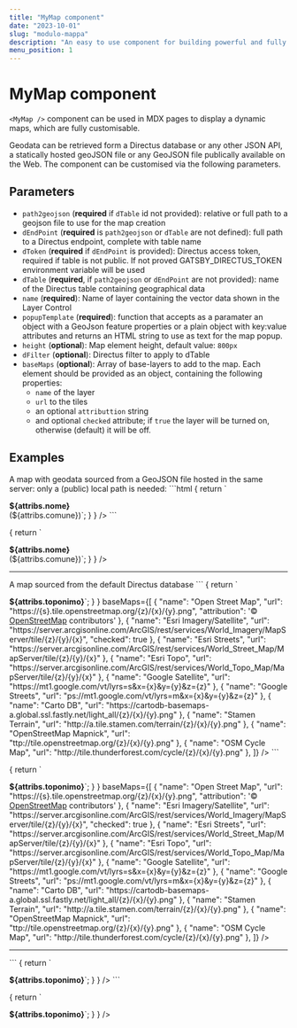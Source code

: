 ```yaml
---
title: "MyMap component"
date: "2023-10-01"
slug: "modulo-mappa"
description: "An easy to use component for building powerful and fully customizable maps"
menu_position: 1
---
```



# MyMap component

`<MyMap />` component can be used in MDX pages to display a dynamic maps, which are fully customisable.

Geodata can be retrieved form a Directus database or any other JSON API, a statically hosted geoJSON file or any GeoJSON file publically available on the Web. The component can be customised via the following parameters.

## Parameters

- `path2geojson` (**required** if `dTable` id not provided): relative or full path to a geojson file to use for the map creation  
- `dEndPoint` (**required** is `path2geojson` or `dTable` are not defined): full path to a Directus endpoint, complete with table name
- `dToken` (**required** if `dEndPoint` is provided):  Directus access token, required if table is not public. If not proved GATSBY_DIRECTUS_TOKEN environment variable will be used
- `dTable` (**required**, if `path2geojson` or `dEndPoint` are not provided): name of the Directus table containing geographical data
- `name` (**required**): Name of layer containing the vector data shown in the Layer Control
- `popupTemplate` (**required**): function that accepts as a paramater an object with a GeoJson feature properties or a plain object with key:value attributes and returns an HTML string to use as text for the map popup.
- `height` (**optional**): Map element height, default value: `800px`
- `dFilter` (**optional**): Directus filter to apply to dTable
- `baseMaps` (**optional**): Array of base-layers to add to the map. Each element should be provided as an object, containing the following properties:
  - `name` of the layer
  - `url` to the tiles
  - an optional `attributtion` string
  - and optional `checked` attribute; if `true` the layer will be turned on, otherwise (default) it will be off.

## Examples


<div className="row">
  <div className="col-sm-4">
  A map with geodata sourced from a GeoJSON file hosted in the same server: only a (public) local path is needed:
```html
<MyMap
    height="400px"
    path2geojson="../data/toponimi.geojson"
    name="Siti"
    popupTemplate={
      (attribs) => { return `<p><strong>${attribs.nome}</strong><br />(${attribs.comune})`; }
    }
  />
```
  </div>
  <div className="col-sm-8">
  <MyMap
    height="400px"
    path2geojson="../data/toponimi.geojson"
    name="Siti"
    popupTemplate={
      (attribs) => { return `<p><strong>${attribs.nome}</strong><br />(${attribs.comune})`; }
    }
  />
  </div>
</div>

---

<div className="row">
  <div className="col-sm-4">
  A map sourced from the default Directus database
```
<MyMap
  height="400px"
  dTable="toponimi"
  name="Toponimi"
  popupTemplate={
    (attribs) => { return `<p><strong>${attribs.toponimo}</strong>`; }
  }
  baseMaps={[
    {
      "name": "Open Street Map",
      "url": "https://{s}.tile.openstreetmap.org/{z}/{x}/{y}.png",
      "attribution": '&copy; <a href="https://www.openstreetmap.org/copyright">OpenStreetMap</a> contributors'
    },
    {
      "name": "Esri Imagery/Satellite",
      "url": "https://server.arcgisonline.com/ArcGIS/rest/services/World_Imagery/MapServer/tile/{z}/{y}/{x}",
      "checked": true
    },
    {
      "name": "Esri Streets",
      "url": "https://server.arcgisonline.com/ArcGIS/rest/services/World_Street_Map/MapServer/tile/{z}/{y}/{x}"
    },
    {
      "name": "Esri Topo",
      "url": "https://server.arcgisonline.com/ArcGIS/rest/services/World_Topo_Map/MapServer/tile/{z}/{y}/{x}"
    },
    {
      "name": "Google Satellite",
      "url": "https://mt1.google.com/vt/lyrs=s&x={x}&y={y}&z={z}"
    },
    {
      "name": "Google Streets",
      "url": "ps://mt1.google.com/vt/lyrs=m&x={x}&y={y}&z={z}"
    },
    {
      "name": "Carto DB",
      "url": "https://cartodb-basemaps-a.global.ssl.fastly.net/light_all/{z}/{x}/{y}.png"
    },
    {
      "name": "Stamen Terrain",
      "url": "http://a.tile.stamen.com/terrain/{z}/{x}/{y}.png"
    },
    {
      "name": "OpenStreetMap Mapnick",
      "url": "ttp://tile.openstreetmap.org/{z}/{x}/{y}.png"
    },
    {
      "name": "OSM Cycle Map",
      "url": "http://tile.thunderforest.com/cycle/{z}/{x}/{y}.png"
    },
  ]}
/>
```
  </div>
  <div className="col-sm-8">
<MyMap
  height="400px"
  dTable="toponimi"
  name="Toponimi"
  popupTemplate={
    (attribs) => { return `<p><strong>${attribs.toponimo}</strong>`; }
  }
  baseMaps={[
    {
      "name": "Open Street Map",
      "url": "https://{s}.tile.openstreetmap.org/{z}/{x}/{y}.png",
      "attribution": '&copy; <a href="https://www.openstreetmap.org/copyright">OpenStreetMap</a> contributors'
    },
    {
      "name": "Esri Imagery/Satellite",
      "url": "https://server.arcgisonline.com/ArcGIS/rest/services/World_Imagery/MapServer/tile/{z}/{y}/{x}",
      "checked": true
    },
    {
      "name": "Esri Streets",
      "url": "https://server.arcgisonline.com/ArcGIS/rest/services/World_Street_Map/MapServer/tile/{z}/{y}/{x}"
    },
    {
      "name": "Esri Topo",
      "url": "https://server.arcgisonline.com/ArcGIS/rest/services/World_Topo_Map/MapServer/tile/{z}/{y}/{x}"
    },
    {
      "name": "Google Satellite",
      "url": "https://mt1.google.com/vt/lyrs=s&x={x}&y={y}&z={z}"
    },
    {
      "name": "Google Streets",
      "url": "ps://mt1.google.com/vt/lyrs=m&x={x}&y={y}&z={z}"
    },
    {
      "name": "Carto DB",
      "url": "https://cartodb-basemaps-a.global.ssl.fastly.net/light_all/{z}/{x}/{y}.png"
    },
    {
      "name": "Stamen Terrain",
      "url": "http://a.tile.stamen.com/terrain/{z}/{x}/{y}.png"
    },
    {
      "name": "OpenStreetMap Mapnick",
      "url": "ttp://tile.openstreetmap.org/{z}/{x}/{y}.png"
    },
    {
      "name": "OSM Cycle Map",
      "url": "http://tile.thunderforest.com/cycle/{z}/{x}/{y}.png"
    },
  ]}
/>
  </div>
</div>

---

<div className="row">
  <div className="col-sm-4">
```
<MyMap
  height="400px"
  dEndPoint="https://landscapearchaeology.eu/db/items/toponimi"
  dToken="sxE2XHdJMWJiymA9w2QJFGJWG9AAnq6E"
  name="Toponimi"
  dFilter="filter[provincia][_eq]=Macerata"
  popupTemplate={
    (attribs) => { return `<p><strong>${attribs.toponimo}</strong>`; }
  }
/>
```
  </div>
  <div className="col-sm-8">
  <MyMap
  height="400px"
  dEndPoint="https://landscapearchaeology.eu/db/items/toponimi"
  dToken="sxE2XHdJMWJiymA9w2QJFGJWG9AAnq6E"
  name="Toponimi"
  dFilter="filter[provincia][_eq]=Macerata"
  popupTemplate={
    (attribs) => { return `<p><strong>${attribs.toponimo}</strong>`; }
  }
/>
  </div>
</div>
